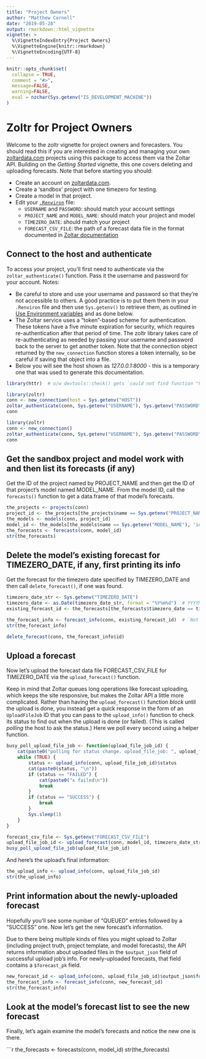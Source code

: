 ```yaml
---
title: "Project Owners"
author: "Matthew Cornell"
date: "2019-05-28"
output: rmarkdown::html_vignette
vignette: >
  %\VignetteIndexEntry{Project Owners}
  %\VignetteEngine{knitr::rmarkdown}
  %\VignetteEncoding{UTF-8}
---
```


```r
knitr::opts_chunk$set(
  collapse = TRUE,
  comment = "#>",
  message=FALSE, 
  warning=FALSE,
  eval = nzchar(Sys.getenv("IS_DEVELOPMENT_MACHINE"))
)
```


# Zoltr for Project Owners
Welcome to the zoltr vignette for project owners and forecasters. You should read this if you are interested in creating
and managing your own [zoltardata.com](https://www.zoltardata.com/) projects using this package to access them via the 
Zoltar API. Building on the _Getting Started_ vignette, this one covers deleting and uploading forecasts. Note that
before starting you should:

- Create an account on [zoltardata.com](https://www.zoltardata.com/).
- Create a 'sandbox' project with one timezero for testing.
- Create a model in that project.
- Edit your [`.Renviron`](https://csgillespie.github.io/efficientR/3-3-r-startup.html#renviron) file:
    - `USERNAME` and `PASSWORD`: should match your account settings
    - `PROJECT_NAME` and `MODEL_NAME`: should match your project and model
    - `TIMEZERO_DATE`: should match your project
    - `FORECAST_CSV_FILE`: the path of a forecast data file in the format documented in
      [Zoltar documentation](https://www.zoltardata.com/docs)


## Connect to the host and authenticate

To access your project, you'll first need to authenticate via the `zoltar_authenticate()` function. Pass it the username
and password for your account. Notes:

- Be careful to store and use your username and password so that they're not accessible to others. A good practice is to
  put them them in your `.Renviron` file and then use `Sys.getenv()` to retrieve them, as outlined in
  [Use Environment variables](https://db.rstudio.com/best-practices/managing-credentials/#use-environment-variables) and
  as done below.
- The Zoltar service uses a "token"-based scheme for authentication. These tokens have a five minute expiration for
  security, which requires re-authentication after that period of time. The zoltr library takes care of 
  re-authenticating as needed by passing your username and password back to the server to get another token. Note that
  the connection object returned by the `new_connection` function stores a token internally, so be careful if saving
  that object into a file.
- Below you will see the host shown as _127.0.0.1:8000_ - this is a temporary one that was used to generate this 
  documentation.


<!-- run but don't show. NB: will run only if above eval=TRUE -->
```r
library(httr)  # o/w devtools::check() gets `could not find function "POST"` error
```


<!-- run but don't show. NB: will run only if above eval=TRUE -->
```r
library(zoltr)
conn <- new_connection(host = Sys.getenv("HOST"))
zoltar_authenticate(conn, Sys.getenv("USERNAME"), Sys.getenv("PASSWORD"))
conn
```

<!-- show but don't run-->
```r
library(zoltr)
conn <- new_connection()
zoltar_authenticate(conn, Sys.getenv("USERNAME"), Sys.getenv("PASSWORD"))
conn
```


## Get the sandbox project and model work with and then list its forecasts (if any)

Get the ID of the project named by PROJECT_NAME and then get the ID of that project's model named MODEL_NAME. From the
model ID, call the `forecasts()` function to get a data.frame of that model's forecasts.

```r
the_projects <- projects(conn)
project_id <- the_projects[the_projects$name == Sys.getenv("PROJECT_NAME"), 'id']  # integer(0) if not found, which is an invalid project ID
the_models <- models(conn, project_id)
model_id <- the_models[the_models$name == Sys.getenv("MODEL_NAME"), 'id']  # integer(0) if not found
the_forecasts <- forecasts(conn, model_id)
str(the_forecasts)
```


## Delete the model's existing forecast for TIMEZERO_DATE, if any, first printing its info

Get the forecast for the timezero date specified by TIMEZERO_DATE and then call `delete_forecast()`, if one was found.

```r
timezero_date_str <- Sys.getenv("TIMEZERO_DATE")
timezero_date <- as.Date(timezero_date_str, format = "%Y%m%d")  # YYYYMMDD
existing_forecast_id <- the_forecasts[the_forecasts$timezero_date == timezero_date, 'id']

the_forecast_info <- forecast_info(conn, existing_forecast_id)  # `Not Found (HTTP 404)` this if forecast doesn't exist 
str(the_forecast_info)

delete_forecast(conn, the_forecast_info$id)
```


## Upload a forecast

Now let's upload the forecast data file FORECAST_CSV_FILE for TIMEZERO_DATE via the `upload_forecast()` function.

Keep in mind that Zoltar queues long operations like forecast uploading, which keeps the site responsive, but makes the
Zoltar API a little more complicated. Rather than having the `upload_forecast()` function _block_ until the upload is 
done, you instead get a quick response in the form of an `UploadFileJob` ID that you can pass to the `upload_info()`
function to check its status to find out when the upload is done (or failed). (This is called _polling_ the host to ask
the status.) Here we poll every second using a helper function.

```r
busy_poll_upload_file_job <- function(upload_file_job_id) {
    cat(paste0("polling for status change. upload_file_job: ", upload_file_job_id, "\n"))
    while (TRUE) {
        status <- upload_info(conn, upload_file_job_id)$status
        cat(paste0(status, "\n"))
        if (status == "FAILED") {
            cat(paste0("x failed\n"))
            break
        }
        if (status == "SUCCESS") {
            break
        }
        Sys.sleep(1)
    }
}
```


```r
forecast_csv_file <- Sys.getenv("FORECAST_CSV_FILE")
upload_file_job_id <- upload_forecast(conn, model_id, timezero_date_str, forecast_csv_file)
busy_poll_upload_file_job(upload_file_job_id)
```


And here's the upload's final information:

```r
the_upload_info <- upload_info(conn, upload_file_job_id)
str(the_upload_info)
```


## Print information about the newly-uploaded forecast

Hopefully you'll see some number of "QUEUED" entries followed by a "SUCCESS" one. Now let's get the new forecast's
information.

Due to there being multiple kinds of files you might upload to Zoltar (including project truth, project template, and
model forecasts), the API returns information about uploaded files in the `$output_json` field of successful upload
job's info. For newly-uploaded forecasts, that field contains a `$forecast_pk` field.

```r

new_forecast_id <- upload_info(conn, upload_file_job_id)$output_json$forecast_pk
the_forecast_info <- forecast_info(conn, new_forecast_id)
str(the_forecast_info)
```


## Look at the model's forecast list to see the new forecast

Finally, let's again examine the model's forecasts and notice the new one is there.

```r
the_forecasts <- forecasts(conn, model_id)
str(the_forecasts)
